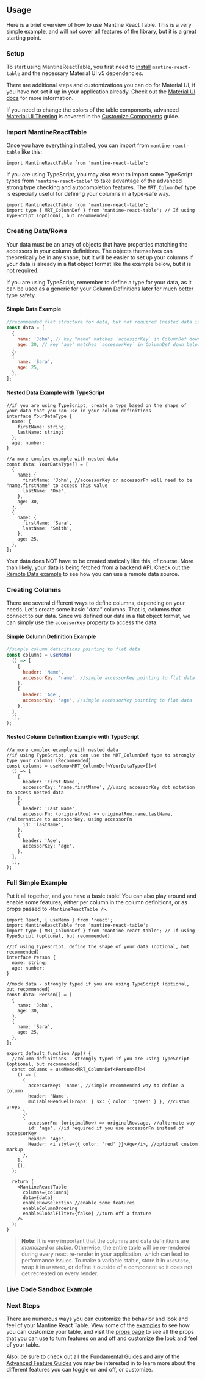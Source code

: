
<Head>
  <title>Usage - Mantine React Table Docs</title>
  <meta
    name="description"
    content="A brief overview of how to use mantine-react-table and create columns and data"
  />
</Head>

## Usage

Here is a brief overview of how to use Mantine React Table. This is a very simple example, and will not cover all features of the library, but it is a great starting point.

### Setup

To start using MantineReactTable, you first need to [install](/docs/install) `mantine-react-table` and the necessary Material UI v5 dependencies.

There are additional steps and customizations you can do for Material UI, if you have not set it up in your application already. Check out the [Material UI docs](https://mui.com/material-ui/getting-started/installation/) for more information.

If you need to change the colors of the table components, advanced [Material UI Theming](https://mui.com/material-ui/customization/default-theme/) is covered in the [Customize Components](/docs/guides/customize-components#material-ui-theme) guide.

### Import MantineReactTable

Once you have everything installed, you can import from `mantine-react-table` like this:

```tsx
import MantineReactTable from 'mantine-react-table';
```

If you are using TypeScript, you may also want to import some TypeScript types from `'mantine-react-table'` to take advantage of the advanced strong type checking and autocompletion features. The `MRT_ColumnDef` type is especially useful for defining your columns in a type-safe way.

```tsx
import MantineReactTable from 'mantine-react-table';
import type { MRT_ColumnDef } from 'mantine-react-table'; // If using TypeScript (optional, but recommended)
```

### Creating Data/Rows

Your data must be an array of objects that have properties matching the accessors in your column definitions. The objects themselves can theoretically be in any shape, but it will be easier to set up your columns if your data is already in a flat object format like the example below, but it is not required.

If you are using TypeScript, remember to define a type for your data, as it can be used as a generic for your Column Definitions later for much better type safety.

#### Simple Data Example

```jsx
//recommended flat structure for data, but not required (nested data is fine, but takes more setup in column definitions)
const data = [
  {
    name: 'John', // key "name" matches `accessorKey` in ColumnDef down below
    age: 30, // key "age" matches `accessorKey` in ColumnDef down below
  },
  {
    name: 'Sara',
    age: 25,
  },
];
```

#### Nested Data Example with TypeScript

```tsx
//if you are using TypeScript, create a type based on the shape of your data that you can use in your column definitions
interface YourDataType {
  name: {
    firstName: string;
    lastName: string;
  };
  age: number;
}

//a more complex example with nested data
const data: YourDataType[] = [
  {
    name: {
      firstName: 'John', //accessorKey or accessorFn will need to be "name.firstName" to access this value
      lastName: 'Doe',
    },
    age: 30,
  },
  {
    name: {
      firstName: 'Sara',
      lastName: 'Smith',
    },
    age: 25,
  },
];
```

Your data does NOT have to be created statically like this, of course. More than likely, your data is being fetched from a backend API. Check out the [Remote Data example](/docs/examples/remote) to see how you can use a remote data source.

### Creating Columns

There are several different ways to define columns, depending on your needs. Let's create some basic "data" columns. That is, columns that connect to our data. Since we defined our data in a flat object format, we can simply use the `accessorKey` property to access the data.

#### Simple Column Definition Example

```jsx
//simple column definitions pointing to flat data
const columns = useMemo(
  () => [
    {
      header: 'Name',
      accessorKey: 'name', //simple accessorKey pointing to flat data
    },
    {
      header: 'Age',
      accessorKey: 'age', //simple accessorKey pointing to flat data
    },
  ],
  [],
);
```

#### Nested Column Definition Example with TypeScript

```tsx
//a more complex example with nested data
//if using TypeScript, you can use the MRT_ColumnDef type to strongly type your columns (Recommended)
const columns = useMemo<MRT_ColumnDef<YourDataType>[]>(
  () => [
    {
      header: 'First Name',
      accessorKey: 'name.firstName', //using accessorKey dot notation to access nested data
    },
    {
      header: 'Last Name',
      accessorFn: (originalRow) => originalRow.name.lastName, //alternative to accessorKey, using accessorFn
      id: 'lastName',
    },
    {
      header: 'Age',
      accessorKey: 'age',
    },
  ],
  [],
);
```

### Full Simple Example

Put it all together, and you have a basic table! You can also play around and enable some features, either per column in the column definitions, or as props passed to `<MantineReactTable />`.

```tsx
import React, { useMemo } from 'react';
import MantineReactTable from 'mantine-react-table';
import type { MRT_ColumnDef } from 'mantine-react-table'; // If using TypeScript (optional, but recommended)

//If using TypeScript, define the shape of your data (optional, but recommended)
interface Person {
  name: string;
  age: number;
}

//mock data - strongly typed if you are using TypeScript (optional, but recommended)
const data: Person[] = [
  {
    name: 'John',
    age: 30,
  },
  {
    name: 'Sara',
    age: 25,
  },
];

export default function App() {
  //column definitions - strongly typed if you are using TypeScript (optional, but recommended)
  const columns = useMemo<MRT_ColumnDef<Person>[]>(
    () => [
      {
        accessorKey: 'name', //simple recommended way to define a column
        header: 'Name',
        muiTableHeadCellProps: { sx: { color: 'green' } }, //custom props
      },
      {
        accessorFn: (originalRow) => originalRow.age, //alternate way
        id: 'age', //id required if you use accessorFn instead of accessorKey
        header: 'Age',
        Header: <i style={{ color: 'red' }}>Age</i>, //optional custom markup
      },
    ],
    [],
  );

  return (
    <MantineReactTable
      columns={columns}
      data={data}
      enableRowSelection //enable some features
      enableColumnOrdering
      enableGlobalFilter={false} //turn off a feature
    />
  );
}
```

> **Note:** It is very important that the columns and data definitions are _memoized_ or _stable_. Otherwise, the entire table will be re-rendered during every react re-render in your application, which can lead to performance issues. To make a variable stable, store it in `useState`, wrap it in `useMemo`, or define it outside of a component so it does not get recreated on every render.

### Live Code Sandbox Example

<SimpleCodeSandbox />

### Next Steps

There are numerous ways you can customize the behavior and look and feel of your Mantine React Table. View some of the [examples](/docs/examples) to see how you can customize your table, and visit the [props page](/docs/api/props) to see all the props that you can use to turn features on and off and customize the look and feel of your table.

Also, be sure to check out all the [Fundamental Guides](/docs/guides#fundamentals) and any of the [Advanced Feature Guides](/docs/guides#feature-guides) you may be interested in to learn more about the different features you can toggle on and off, or customize.
